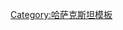 {{Navbox
|name = 突厥斯坦州
|title = [[Image:Flag of Kazakhstan.svg|35px|Flag of Kazakhstan]] [[突厥斯坦州]]
|state    = {{{state|autocollapse}}}
|listclass = hlist
|image=[[File:Uzhn-Kz obl.svg|160px]]
|above = 首府: '''[[突厥斯坦 (哈萨克斯坦)|突厥斯坦]]'''
|titlestyle = background:#7cdefa
|group1= 区
|list1 =
* [[拜吉别克区]] 
* [[卡济库尔特区]] 
* [[马克塔阿拉尔区]] 
* [[奥尔达巴希区]] 
* [[奥特拉尔区]] 
* [[萨雷阿加什区]] 
* [[赛拉姆区]] 
* [[恰尔达拉区]] 
* [[苏扎克区]] 
* [[托列比区]] 
* [[秋利库巴斯区]] 
|group2= 主要城市
|list2 =
* [[阿雷西]] 
* [[肯套]] 
* [[连格尔]] 
* [[突厥斯坦 (哈萨克斯坦)|突厥斯坦]] 
* [[萨雷阿加什]] 
* [[恰尔达拉]] 
* [[热特赛]]
}}<noinclude>
{{collapsible option}}
[[Category:哈萨克斯坦模板]] 
</noinclude>